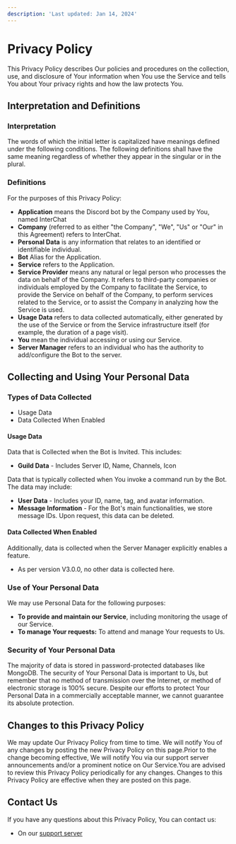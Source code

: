 ```yaml
---
description: 'Last updated: Jan 14, 2024'
---
```


# Privacy Policy

This Privacy Policy describes Our policies and procedures on the collection, use, and disclosure of Your information when You use the Service and tells You about Your privacy rights and how the law protects You.&#x20;

## Interpretation and Definitions

### Interpretation

The words of which the initial letter is capitalized have meanings defined under the following conditions. The following definitions shall have the same meaning regardless of whether they appear in the singular or in the plural.

### Definitions <a href="#definitions" id="definitions"></a>

For the purposes of this Privacy Policy:

* **Application** means the Discord bot by the Company used by You, named InterChat
* **Company** (referred to as either "the Company", "We", "Us" or "Our" in this Agreement) refers to InterChat.
* **Personal Data** is any information that relates to an identified or identifiable individual.
* **Bot** Alias for the Application.
* **Service** refers to the Application.
* **Service Provider** means any natural or legal person who processes the data on behalf of the Company. It refers to third-party companies or individuals employed by the Company to facilitate the Service, to provide the Service on behalf of the Company, to perform services related to the Service, or to assist the Company in analyzing how the Service is used.
* **Usage Data** refers to data collected automatically, either generated by the use of the Service or from the Service infrastructure itself (for example, the duration of a page visit).
* **You** mean the individual accessing or using our Service.
* **Server Manager** refers to an individual who has the authority to add/configure the Bot to the server.

## Collecting and Using Your Personal Data <a href="#collecting-and-using-your-personal-data" id="collecting-and-using-your-personal-data"></a>

### Types of Data Collected <a href="#types-of-data-collected" id="types-of-data-collected"></a>

* Usage Data
* Data Collected When Enabled

#### Usage Data <a href="#usage-data" id="usage-data"></a>

Data that is Collected when the Bot is Invited. This includes:

* **Guild Data** - Includes Server ID, Name, Channels, Icon

Data that is typically collected when You invoke a command run by the Bot. The data may include:

* **User Data** - Includes your ID, name, tag, and avatar information.
* **Message Information** - For the Bot's main functionalities, we store message IDs. Upon request, this data can be deleted.

#### Data Collected When Enabled <a href="#data-collected-when-enabled" id="data-collected-when-enabled"></a>

Additionally, data is collected when the Server Manager explicitly enables a feature.

* As per version V3.0.0, no other data is collected here.

### Use of Your Personal Data <a href="#use-of-your-personal-data" id="use-of-your-personal-data"></a>

We may use Personal Data for the following purposes:

* **To provide and maintain our Service**, including monitoring the usage of our Service.
* **To manage Your requests:** To attend and manage Your requests to Us.

### Security of Your Personal Data <a href="#security-of-your-personal-data" id="security-of-your-personal-data"></a>

The majority of data is stored in password-protected databases like MongoDB. The security of Your Personal Data is important to Us, but remember that no method of transmission over the Internet, or method of electronic storage is 100% secure. Despite our efforts to protect Your Personal Data in a commercially acceptable manner, we cannot guarantee its absolute protection.

## Changes to this Privacy Policy <a href="#changes-to-this-privacy-policy" id="changes-to-this-privacy-policy"></a>

We may update Our Privacy Policy from time to time. We will notify You of any changes by posting the new Privacy Policy on this page.Prior to the change becoming effective, We will notify You via our support server announcements and/or a prominent notice on Our Service.You are advised to review this Privacy Policy periodically for any changes. Changes to this Privacy Policy are effective when they are posted on this page.

## Contact Us <a href="#contact-us" id="contact-us"></a>

If you have any questions about this Privacy Policy, You can contact us:
- On our [support server](https://discord.gg/BwhB9SHaxe)